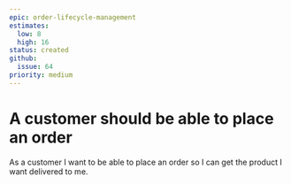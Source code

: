 ```yaml
---
epic: order-lifecycle-management
estimates:
  low: 8
  high: 16
status: created
github:
  issue: 64
priority: medium
---
```

# A customer should be able to place an order

As a customer I want to be able to place an order so I can get the product I want delivered to me.
